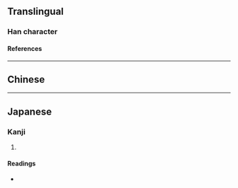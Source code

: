 {{character info/new}}
{{character info/new|codepoint=0x2F810}}
==Translingual==

===Han character===
{{Han char|rn=10|rad=儿|as=19|sn=21|four=|canj=FUITC|ids=⿱光廣}}

====References====
{{Han ref|kx=0125.300|dkj=01412|dj=0266.160|hdz=10275.140|uh=5164}}

----

==Chinese==
{{zh-see|爌|v}}

----

==Japanese==

===Kanji===
{{ja-kanji|grade=|rs=儿19}}

# {{defn|lang=ja|sort=儿19}}

====Readings====
* {{ja-readings|on=[[こう]] (kō)|kun=[[あかるい]] (akarui)}}